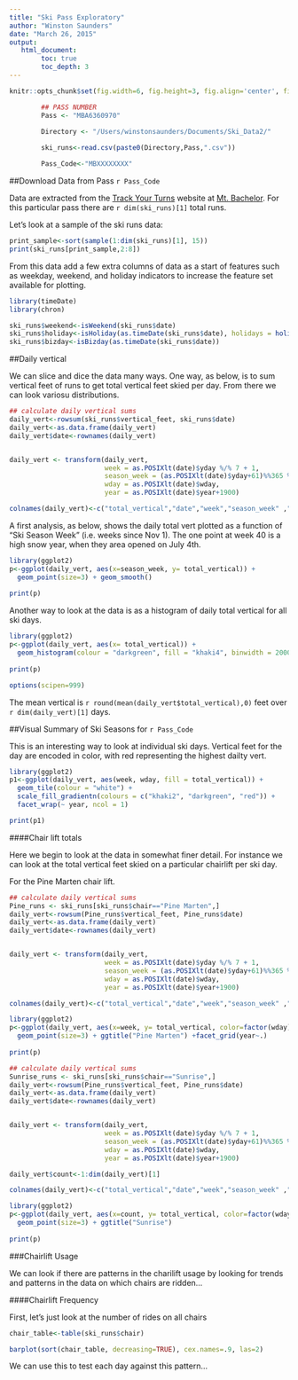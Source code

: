 ```yaml
---
title: "Ski Pass Exploratory"
author: "Winston Saunders"
date: "March 26, 2015"
output: 
   html_document:
        toc: true
        toc_depth: 3
---
```


```r
knitr::opts_chunk$set(fig.width=6, fig.height=3, fig.align='center', fig.path='Figs/', echo=FALSE, warning=FALSE, message=FALSE)
```


```r
        ## PASS NUMBER
        Pass <- "MBA6360970"

        Directory <- "/Users/winstonsaunders/Documents/Ski_Data2/"
        
        ski_runs<-read.csv(paste0(Directory,Pass,".csv"))

        Pass_Code<-"MBXXXXXXXX"

```

##Download Data from Pass `r Pass_Code`

Data are extracted from the [Track Your Turns](http://track.mtbachelor.com/index.asp) website at [Mt. Bachelor](http://www.mtbachelor.com/site). For this particular pass there are `r dim(ski_runs)[1]` total runs. 

Let's look at a sample of the ski runs data:

```r
print_sample<-sort(sample(1:dim(ski_runs)[1], 15))
print(ski_runs[print_sample,2:8])
```

From this data add a few extra columns of data as a start of features such as weekday, weekend, and holiday indicators to increase the feature set available for plotting. 

```r
library(timeDate)
library(chron)

ski_runs$weekend<-isWeekend(ski_runs$date)
ski_runs$holiday<-isHoliday(as.timeDate(ski_runs$date), holidays = holidayNYSE(), wday = 1:5)
ski_runs$bizday<-isBizday(as.timeDate(ski_runs$date))
```


##Daily vertical

We can slice and dice the data many ways. One way, as below, is to sum vertical feet of runs to get total vertical feet skied per day. From there we can look variosu distributions. 

```r
## calculate daily vertical sums
daily_vert<-rowsum(ski_runs$vertical_feet, ski_runs$date)
daily_vert<-as.data.frame(daily_vert)
daily_vert$date<-rownames(daily_vert)


daily_vert <- transform(daily_vert,
                        week = as.POSIXlt(date)$yday %/% 7 + 1,
                        season_week = (as.POSIXlt(date)$yday+61)%%365 %/% 7+1,
                        wday = as.POSIXlt(date)$wday,
                        year = as.POSIXlt(date)$year+1900)

colnames(daily_vert)<-c("total_vertical","date","week","season_week" ,"wday","year")
```

A first analysis, as below, shows the daily total vert plotted as a function of "Ski Season Week" (i.e. weeks since Nov 1). The one point at week 40 is a high snow year, when they area opened on July 4th. 


```r
library(ggplot2)
p<-ggplot(daily_vert, aes(x=season_week, y= total_vertical)) + 
  geom_point(size=3) + geom_smooth()
  
print(p)
```
Another way to look at the data is as a histogram of daily total vertical for all ski days. 
```r
library(ggplot2)
p<-ggplot(daily_vert, aes(x= total_vertical)) + 
  geom_histogram(colour = "darkgreen", fill = "khaki4", binwidth = 2000, aes(y=..count..)) 
  
print(p)

```

```r
options(scipen=999)
```

The mean vertical is `r round(mean(daily_vert$total_vertical),0)` feet over `r dim(daily_vert)[1]` days.

##Visual Summary of Ski Seasons for `r Pass_Code`

This is an interesting way to look at individual ski days. Vertical feet for the day are encoded in color, with red representing the highest dailty vert. 

```r
library(ggplot2)
p1<-ggplot(daily_vert, aes(week, wday, fill = total_vertical)) + 
  geom_tile(colour = "white") +
  scale_fill_gradientn(colours = c("khaki2", "darkgreen", "red")) + 
  facet_wrap(~ year, ncol = 1)

print(p1)
```

####Chair lift totals

Here we begin to look at the data in somewhat finer detail. For instance we can look at the total vertical feet skied on a particular chairlift per ski day.  

For the Pine Marten chair lift.  


```r
## calculate daily vertical sums
Pine_runs <- ski_runs[ski_runs$chair=="Pine Marten",]
daily_vert<-rowsum(Pine_runs$vertical_feet, Pine_runs$date)
daily_vert<-as.data.frame(daily_vert)
daily_vert$date<-rownames(daily_vert)


daily_vert <- transform(daily_vert,
                        week = as.POSIXlt(date)$yday %/% 7 + 1,
                        season_week = (as.POSIXlt(date)$yday+61)%%365 %/% 7+1,
                        wday = as.POSIXlt(date)$wday,
                        year = as.POSIXlt(date)$year+1900)

colnames(daily_vert)<-c("total_vertical","date","week","season_week" ,"wday","year")
```


```r
library(ggplot2)
p<-ggplot(daily_vert, aes(x=week, y= total_vertical, color=factor(wday))) + 
  geom_point(size=3) + ggtitle("Pine Marten") +facet_grid(year~.)
  
print(p)
```


```r
## calculate daily vertical sums
Sunrise_runs <- ski_runs[ski_runs$chair=="Sunrise",]
daily_vert<-rowsum(Pine_runs$vertical_feet, Pine_runs$date)
daily_vert<-as.data.frame(daily_vert)
daily_vert$date<-rownames(daily_vert)


daily_vert <- transform(daily_vert,
                        week = as.POSIXlt(date)$yday %/% 7 + 1,
                        season_week = (as.POSIXlt(date)$yday+61)%%365 %/% 7+1,
                        wday = as.POSIXlt(date)$wday,
                        year = as.POSIXlt(date)$year+1900)

daily_vert$count<-1:dim(daily_vert)[1]

colnames(daily_vert)<-c("total_vertical","date","week","season_week" ,"wday","year", "count")
```


```r
library(ggplot2)
p<-ggplot(daily_vert, aes(x=count, y= total_vertical, color=factor(wday))) + 
  geom_point(size=3) + ggtitle("Sunrise")
  
print(p)
```

###Chairlift Usage

We can look if there are patterns in the charilift usage by looking for trends and patterns in the data on which chairs are ridden...

####Chairlift Frequency

First, let's just look at the number of rides on all chairs

```r

chair_table<-table(ski_runs$chair)

barplot(sort(chair_table, decreasing=TRUE), cex.names=.9, las=2)
```

We can use this to test each day against this pattern...





